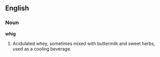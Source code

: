 ==English==

===Noun===

'''whig'''

#Acidulated whey, sometimes mixed with buttermilk and sweet herbs, used as a cooling beverage.